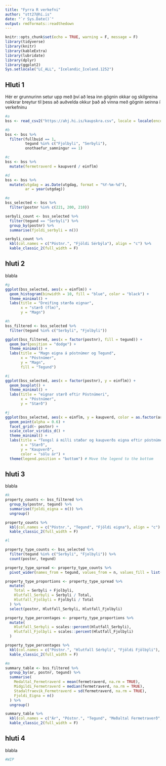 ```yaml
---
title: "Fyrra R verkefni"
author: "stt27@hi.is"
date: "`r Sys.Date()`"
output: rmdformats::readthedown
---
```


```r
knitr::opts_chunk$set(echo = TRUE, warning = F, message = F)
library(tidyverse)
library(knitr)
library(kableExtra)
library(lubridate)
library(dplyr)
library(ggplot2)
Sys.setlocale("LC_ALL", "Icelandic_Iceland.1252")
```


## Hluti 1
Hér er grunnurinn setur upp með því að lesa inn gögnin okkar og skilgreina nokkrar breytur til þess að auðvelda okkur það að vinna með gögnin seinna í verkefninu\n

```r
#a
bss <- read_csv2("https://ahj.hi.is/kaupskra.csv", locale = locale(encoding = "ISO8859-1"))

#b
bss <- bss %>%
  filter(fullbuid == 1, 
         tegund %in% c("Fjolbyli", "Serbyli"),
         onothaefur_samningur == 1)

#c
bss <- bss %>%
  mutate(fermetraverd = kaupverd / einflm)

#d
bss <- bss %>%
  mutate(utgdag = as.Date(utgdag, format = "%Y-%m-%d"),
         ar = year(utgdag))

#e
bss_selected <- bss %>%
  filter(postnr %in% c(221, 200, 210))

serbyli_count <- bss_selected %>%
  filter(tegund == "Serbyli") %>%
  group_by(postnr) %>%
  summarise(fjoldi_serbyli = n())

serbyli_count %>%
  kbl(col.names = c("Póstnr.", "Fjöldi Sérbýla"), align = "c") %>%
  kable_classic_2(full_width = F)

```
## hluti 2

blabla

```r
#g
ggplot(bss_selected, aes(x = einflm)) +
  geom_histogram(binwidth = 10, fill = "blue", color = "black") +
  theme_minimal() +
  labs(title = "Dreifing stærða eignar",
       x = "stærð (flm)",
       y = "Magn")

#h
bss_filtered <- bss_selected %>%
  filter(tegund %in% c("Serbyli", "Fjolbyli"))

ggplot(bss_filtered, aes(x = factor(postnr), fill = tegund)) +
  geom_bar(position = "dodge") +
  theme_minimal() +
  labs(title = "Magn eigna á póstnúmer og Tegund",
       x = "Póstnúmer",
       y = "Magn",
       fill = "Tegund")

#i
ggplot(bss_selected, aes(x = factor(postnr), y = einflm)) +
  geom_boxplot() +
  theme_minimal() +
  labs(title = "eignar stærð eftir Póstnúmeri",
       x = "Póstnúmer",
       y = "Stærð")

#j
ggplot(bss_selected, aes(x = einflm, y = kaupverd, color = as.factor(ar))) +
  geom_point(alpha = 0.6) +
  facet_grid(~ postnr) +
  scale_color_viridis_d() +
  theme_minimal() +
  labs(title = "Tengsl á milli stæðar og kaupverðs eigna eftir póstnúmeri",
       x = "Stærð",
       y = "Kaupverð",
       color = "sölu ár") +
  theme(legend.position = "bottom") # Move the legend to the bottom

```

## hluti 3

blabla

```r
#k
property_counts <- bss_filtered %>%
  group_by(postnr, tegund) %>%
  summarise(fjoldi_eigna = n()) %>%
  ungroup()

property_counts %>%
  kbl(col.names = c("Póstnr.", "Tegund", "Fjöldi eigna"), align = "c") %>%
  kable_classic_2(full_width = F)

#l

property_type_counts <- bss_selected %>%
  filter(tegund %in% c("Serbyli", "Fjolbyli")) %>%
  count(postnr, tegund)

property_type_spread <- property_type_counts %>%
  pivot_wider(names_from = tegund, values_from = n, values_fill = list(n = 0))

property_type_proportions <- property_type_spread %>%
  mutate(
    Total = Serbyli + Fjolbyli,
    Hlutfall_Serbyli = Serbyli / Total,
    Hlutfall_Fjolbyli = Fjolbyli / Total
  ) %>%
  select(postnr, Hlutfall_Serbyli, Hlutfall_Fjolbyli)

property_type_percentages <- property_type_proportions %>%
  mutate(
    Hlutfall_Serbyli = scales::percent(Hlutfall_Serbyli),
    Hlutfall_Fjolbyli = scales::percent(Hlutfall_Fjolbyli)
  )

property_type_percentages %>%
  kbl(col.names = c("Póstnr.", "Hlutfall Sérbýli", "Fjöldi Fjölbýli"), align = "c") %>%
  kable_classic_2(full_width = F)

#m
summary_table <- bss_filtered %>%
  group_by(ar, postnr, tegund) %>%
  summarise(
    Medaltal_Fermetraverd = mean(fermetraverd, na.rm = TRUE),
    Midgildi_Fermetraverd = median(fermetraverd, na.rm = TRUE),
    Stadalfraevik_Fermetraverd = sd(fermetraverd, na.rm = TRUE),
    Fjoldi_Eigna = n()
  ) %>%
  ungroup()

summary_table %>%
  kbl(col.names = c("Ár", "Póstnr.", "Tegund", "Meðaltal Fermetraverð", "Miðgildi Fermetraverð", "Staðalfrávik Fermetraverð", "Fjöldi Eigna"), align = "c") %>%
  kable_classic_2(full_width = F)

```
## hluti 4

blabla

```r
#WIP

```